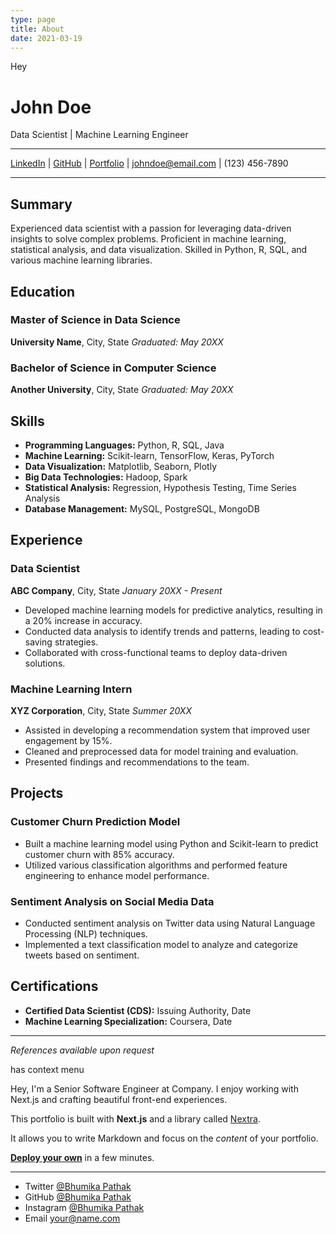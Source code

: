 ```yaml
---
type: page
title: About
date: 2021-03-19
---
```


Hey
# John Doe
Data Scientist | Machine Learning Engineer
 
---
 
[LinkedIn](https://www.linkedin.com/in/johndoe) | [GitHub](https://github.com/johndoe) | [Portfolio](https://johndoeportfolio.com) | johndoe@email.com | (123) 456-7890
 
---
 
## Summary
Experienced data scientist with a passion for leveraging data-driven insights to solve complex problems. Proficient in machine learning, statistical analysis, and data visualization. Skilled in Python, R, SQL, and various machine learning libraries.
 
## Education
### Master of Science in Data Science
**University Name**, City, State
*Graduated: May 20XX*
 
### Bachelor of Science in Computer Science
**Another University**, City, State
*Graduated: May 20XX*
 
## Skills
- **Programming Languages:** Python, R, SQL, Java
- **Machine Learning:** Scikit-learn, TensorFlow, Keras, PyTorch
- **Data Visualization:** Matplotlib, Seaborn, Plotly
- **Big Data Technologies:** Hadoop, Spark
- **Statistical Analysis:** Regression, Hypothesis Testing, Time Series Analysis
- **Database Management:** MySQL, PostgreSQL, MongoDB
 
## Experience
### Data Scientist
**ABC Company**, City, State
*January 20XX - Present*
- Developed machine learning models for predictive analytics, resulting in a 20% increase in accuracy.
- Conducted data analysis to identify trends and patterns, leading to cost-saving strategies.
- Collaborated with cross-functional teams to deploy data-driven solutions.
 
### Machine Learning Intern
**XYZ Corporation**, City, State
*Summer 20XX*
- Assisted in developing a recommendation system that improved user engagement by 15%.
- Cleaned and preprocessed data for model training and evaluation.
- Presented findings and recommendations to the team.
 
## Projects
### Customer Churn Prediction Model
- Built a machine learning model using Python and Scikit-learn to predict customer churn with 85% accuracy.
- Utilized various classification algorithms and performed feature engineering to enhance model performance.
 
### Sentiment Analysis on Social Media Data
- Conducted sentiment analysis on Twitter data using Natural Language Processing (NLP) techniques.
- Implemented a text classification model to analyze and categorize tweets based on sentiment.
 
## Certifications
- **Certified Data Scientist (CDS):** Issuing Authority, Date
- **Machine Learning Specialization:** Coursera, Date
 
---
 
*References available upon request*

has context menu













Hey, I'm a Senior Software Engineer at Company. I enjoy working with Next.js and crafting beautiful front-end experiences.

This portfolio is built with **Next.js** and a library called [Nextra](https://nextra.vercel.app/). 

It allows you to write Markdown and focus on the _content_ of your portfolio.

[**Deploy your own**](https://vercel.com/new/clone?demo-title=Portfolio+Starter+Kit&demo-description=Easily+create+a+portfolio+with+Next.js+and+Markdown.&demo-url=https%3A%2F%2Fdemo.vercel.blog%2F&demo-image=%2F%2Fimages.ctfassets.net%2Fe5382hct74si%2F2aC4eHLrOKmT4fnLfoNGK2%2F14b1e6bbe598ec023ffe85001d31e634%2FCleanShot_2022-04-11_at_23.12.01.png&project-name=Portfolio+Starter+Kit&repository-name=portfolio-starter-kit&repository-url=https%3A%2F%2Fgithub.com%2Fvercel%2Fnextjs-portfolio-starter&from=templates&skippable-integrations=1&teamCreateStatus=hidden) in a few minutes.

---

- Twitter [@Bhumika Pathak](https://twitter.com/yourname)
- GitHub [@Bhumika Pathak](https://github.com/yourname)
- Instagram [@Bhumika Pathak](https://instagram.com/yourname)
- Email your@name.com
